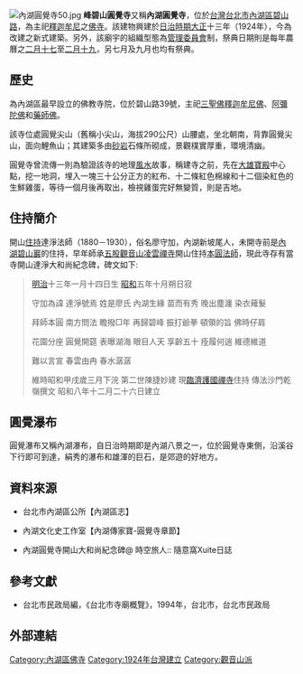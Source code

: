 [[File:內湖圓覺寺50.jpg|thumb]]
'''峰碧山圓覺寺'''又稱'''內湖圓覺寺'''，位於[[台灣|台灣]][[台北市|台北市]][[內湖區|內湖區]][[碧山路|碧山路]]，為主祀[[釋迦牟尼|釋迦牟尼]]之[[佛寺|佛寺]]。該建物興建於[[台灣日治時期|日治時期]][[大正|大正]]十三年（1924年），今為改建之新式建築。另外，該廟宇的組織型態為[[管理委員會|管理委員會]]制，祭典日期則是每年農曆之[[二月十七|二月十七]]至[[二月十九|二月十九]]，另七月及九月也均有祭典。

==歷史==
為內湖區最早設立的佛教寺院，位於碧山路39號，主祀[[三世佛#横三世佛|三聖佛]][[釋迦牟尼佛|釋迦牟尼佛]]、[[阿彌陀佛|阿彌陀佛]]和[[藥師佛|藥師佛]]。

該寺位處圓覺尖山（舊稱小尖山，海拔290公尺）山腰處，坐北朝南，背靠圓覺尖山，面向鯉魚山；其建築多由[[砂岩|砂岩]]石條所砌成，景觀樸實厚重，環境清幽。

圓覺寺曾流傳一則為驗證該寺的地理[[風水|風水]]故事，稱建寺之前，先在[[大雄寶殿|大雄寶殿]]中心點，挖一地洞，埋入一塊三十公分正方的紅布、十二條紅色棉線和十二個染紅色的生鮮雞蛋，等待一個月後再取出，檢視雞蛋完好無變質，則是吉地。

==住持簡介==
開山[[住持|住持]]達淨法師（1880－1930），俗名廖守加，內湖新坡尾人，未開寺前是[[內湖碧山巖|內湖碧山巖]]的住持，早年師承[[五股區|五股]][[觀音山_(新北市)|觀音山]][[凌雲禪寺|凌雲禪寺]]開山住持[[本圓法師|本圓法師]]，現此寺存有當寺開山達淨大和尚紀念碑，碑文如下:

<blockquote>
[[明治|明治]]十三年一月十四日生 [[昭和|昭和]]五年十月朔日寂

守加為諱 達淨號焉 姓是廖氏 內湖生緣 苗而有秀 晚出塵瀍 染衣薙髮

拜師本圓 南方問法 瞻撥□年 再歸碧峰 振打爺拳 頓領的旨 佛時仔肩

花園分座 圓覺開筵 表曝湖海 眼目人天 享齡五十 痊履何遄 維德維道

難以言宣 春雲由冉 春水潺潺

維時昭和甲戌歲三月下浣 第二世陳捷妙建   現[[臨濟護國禪寺|臨濟護國禪寺]]住持 傳法沙門乾嶺撰文    昭和八年十二月二十六日建立
</blockquote>

==圓覺瀑布==
圓覺瀑布又稱內湖瀑布，自日治時期即是內湖八景之一，位於圓覺寺東側，沿溪谷下行即可到達，絹秀的瀑布和雄渾的巨石，是郊遊的好地方。

==資料來源==
*台北市內湖區公所【內湖區志】

*內湖文化史工作室【內湖傳家寶-圓覺寺章節】

*內湖圓覺寺開山大和尚紀念碑@ 時空旅人:: 隨意窩Xuite日誌

==參考文獻==
*台北市民政局編，《台北市寺廟概覽》，1994年，台北市，台北市民政局

==外部連結==
{{Commons category-inline|Neihu Yuanjue Temple}}

[[Category:內湖區佛寺|Category:內湖區佛寺]]
[[Category:1924年台灣建立|Category:1924年台灣建立]]
[[Category:觀音山派|Category:觀音山派]]